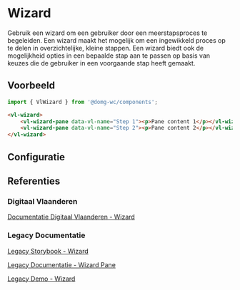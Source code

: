 
# Wizard

Gebruik een wizard om een gebruiker door een meerstapsproces te begeleiden. Een wizard maakt het mogelijk om een
ingewikkeld proces op te delen in overzichtelijke, kleine stappen. Een wizard biedt ook de mogelijkheid opties in een
bepaalde stap aan te passen op basis van keuzes die de gebruiker in een voorgaande stap heeft gemaakt.


## Voorbeeld

```js
import { VlWizard } from '@domg-wc/components';
```

```html
<vl-wizard>
    <vl-wizard-pane data-vl-name="Step 1"><p>Pane content 1</p></vl-wizard-pane>
    <vl-wizard-pane data-vl-name="Step 2"><p>Pane content 2</p></vl-wizard-pane>
</vl-wizard>
```

<Canvas of={VlWizardStories.WizardDefault} />


## Configuratie

<ArgTypes of={VlWizardStories.WizardDefault} />


## Referenties

### Digitaal Vlaanderen

[Documentatie Digitaal Vlaanderen - Wizard](https://overheid.vlaanderen.be/webuniversum/v3/documentation/js-components/vl-ui-wizard)

### Legacy Documentatie

[Legacy Storybook - Wizard](https://webcomponenten.omgeving.vlaanderen.be/storybook/?path=/docs/custom-elements-vl-wizard--default)

[Legacy Documentatie - Wizard Pane](https://webcomponenten.omgeving.vlaanderen.be/doc/VlWizard.html)

[Legacy Demo - Wizard](https://webcomponenten.omgeving.vlaanderen.be/demo/vl-wizard.html)
